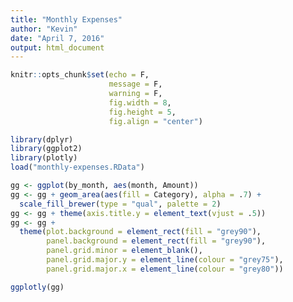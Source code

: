 ```yaml
---
title: "Monthly Expenses"
author: "Kevin"
date: "April 7, 2016"
output: html_document
---
```


```r
knitr::opts_chunk$set(echo = F, 
                      message = F, 
                      warning = F, 
                      fig.width = 8, 
                      fig.height = 5, 
                      fig.align = "center")
```

```r
library(dplyr)
library(ggplot2)
library(plotly)
load("monthly-expenses.RData")
```


```r
gg <- ggplot(by_month, aes(month, Amount)) 
gg <- gg + geom_area(aes(fill = Category), alpha = .7) + 
  scale_fill_brewer(type = "qual", palette = 2)
gg <- gg + theme(axis.title.y = element_text(vjust = .5))
gg <- gg + 
  theme(plot.background = element_rect(fill = "grey90"), 
        panel.background = element_rect(fill = "grey90"), 
        panel.grid.minor = element_blank(), 
        panel.grid.major.y = element_line(colour = "grey75"), 
        panel.grid.major.x = element_line(colour = "grey80"))

ggplotly(gg)

```

